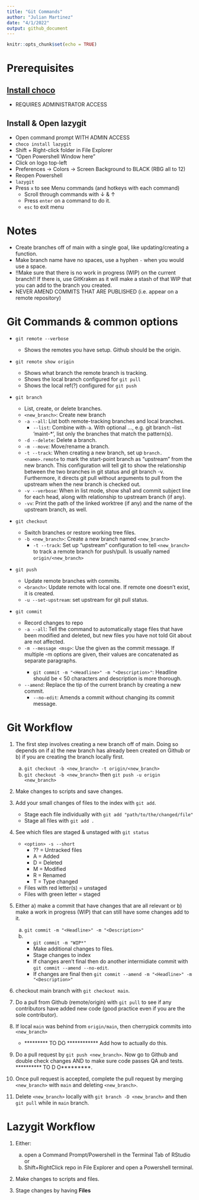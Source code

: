 ```yaml
---
title: "Git Commands"
author: "Julian Martinez"
date: "4/1/2022"
output: github_document
---
```


```r
knitr::opts_chunk$set(echo = TRUE)
```

# Prerequisites

## [Install choco](https://community.chocolatey.org/courses/installation/installing?method=installing-chocolatey)

-   REQUIRES ADMINISTRATOR ACCESS

## Install & Open lazygit

-   Open command prompt WITH ADMIN ACCESS
-   `choco install lazygit`
-   Shift + Right-click folder in File Explorer
-   "Open Powershell Window here"
-   Click on logo top-left
-   Preferences -> Colors -> Screen Background to BLACK (RBG all to 12)
-   Reopen Powershell
-   `lazygit`
-   Press `x` to see Menu commands (and hotkeys with each command)
    -   Scroll through commands with $\downarrow$ & $\uparrow$
    -   Press `enter` on a command to do it.
    -   `esc` to exit menu

# Notes

-   Create branches off of main with a single goal, like updating/creating a function.
-   Make branch name have no spaces, use a hyphen `-` when you would use a space.
-   !!Make sure that there is no work in progress (WIP) on the current branch!! If there is, use GitKraken as it will make a stash of that WIP that you can add to the branch you created.
-   NEVER AMEND COMMITS THAT ARE PUBLISHED (i.e. appear on a remote repository)

# Git Commands & common options

-   `git remote --verbose`

    -   Shows the remotes you have setup. Github should be the origin.

-   `git remote show origin`

    -   Shows what branch the remote branch is tracking.
    -   Shows the local branch configured for `git pull`
    -   Shows the local ref(?) configured for `git push`

-   `git branch`
    -   List, create, or delete branches.
    -   `<new_branch>`: Create new branch
    -   `-a --all`: List both remote-tracking branches and local branches.
        -   `--list`: Combine with`-a`. With optional <pattern>..., e.g. git branch --list 'maint-*', list only the branches that match the pattern(s).
    -   `-d --delete`: Delete a branch.
    -   `-m --move`: Move/rename a branch.
    -   `-t --track`: When creating a new branch, set up `branch.<name>.remote` to mark the start-point branch as "upstream" from the new branch. This configuration will tell git to show the relationship between the two branches in git status and git branch -v. Furthermore, it directs git pull without arguments to pull from the upstream when the new branch is checked out.
    -   `-v --verbose`: When in list mode, show sha1 and commit subject line for each head, along with relationship to upstream branch (if any).
    -   `-vv`: Print the path of the linked worktree (if any) and the name of the upstream branch, as well.

-   `git checkout`
    -   Switch branches or restore working tree files.
    -   `-b <new_branch>`: Create a new branch named `<new_branch>`
        -   `-t --track`: Set up "upstream" configuration to tell `<new_branch>` to track a remote branch for push/pull. Is usually named `origin/<new_branch>`

-   `git push`
    -   Update remote branches with commits.
    -   `<branch>`: Update remote <branch> with local one. If remote one doesn't exist, it is created.
    -   `-u --set-upstream`: set upstream for git pull status.
    
-   `git commit`
    -   Record changes to repo
    -   `-a --all`: Tell the command to automatically stage files that have been modified and deleted, but new files you have not told Git about are not affected.
    -   `-m --message <msg>`: Use the given <msg> as the commit message. If multiple -m options are given, their values are concatenated as separate paragraphs.
        -   `git commit -m "<Headline>" -m "<Description>"`: Headline should be < 50 characters and description is more thorough.
    -   `--amend`: Replace the tip of the current branch by creating a new commit.
        -   `--no-edit`: Amends a commit without changing its commit message.


# Git Workflow

1)  The first step involves creating a new branch off of main. Doing so depends on if a) the new branch has already been created on Github or b) if you are creating the branch locally first.
    a)  `git checkout -b <new_branch> -t origin/<new_branch>`
    b)  `git checkout -b <new_branch>` then `git push -u origin <new_branch>`

2)  Make changes to scripts and save changes.

3)  Add your small changes of files to the index with `git add`.
    -   Stage each file individually with `git add "path/to/the/changed/file"`
    -   Stage all files with `git add .`

4)  See which files are staged & unstaged with `git status` 
    -   `<option> -s --short`
        -   ?? = Untracked files
        -   A = Added
        -   D = Deleted
        -   M = Modified
        -   R = Renamed
        -   T = Type changed
    -   Files with red letter(s) = unstaged
    -   Files with green letter  = staged

5)  Either a) make a commit that have changes that are all relevant or b) make a work in progress (WIP) that can still have some changes add to it.
    a)  `git commit -m "<Headline>" -m "<Description>"`
    b)  
        -   `git commit -m "WIP*"`
        -   Make additional changes to files.
        -   Stage changes to index
        -   If changes aren't final then do another intermidiate commit with `git commit --amend --no-edit`.
        -   If changes are final then `git commit --amend -m "<Headline>" -m "<Description>"`

6)  checkout main branch with `git checkout main`.

7)  Do a pull from Github (remote/origin) with `git pull` to see if any contributors have added new code (good practice even if you are the sole contributor).

8)  If local `main` was behind from `origin/main`, then cherrypick commits into `<new_branch>`
    -   ********* TO DO ************ Add how to actually do this.

9)  Do a pull request by `git push <new_branch>`. Now go to Github and double check changes AND to make sure code passes QA and tests.  ********** TO D O*********.

11) Once pull request is accepted, complete the pull request by merging `<new_branch>` with `main` and deleting `<new_branch>`.

12) Delete `<new_branch>` locally with `git branch -D <new_branch>` and then `git pull` while in `main` branch.

# Lazygit Workflow

1)    Either:
      a)    open a Command Prompt/Powershell in the Terminal Tab of RStudio or
      b)    Shift+RightClick repo in File Explorer and open a Powershell terminal.
      
2)    Make changes to scripts and files.

3)    Stage changes by having **Files**